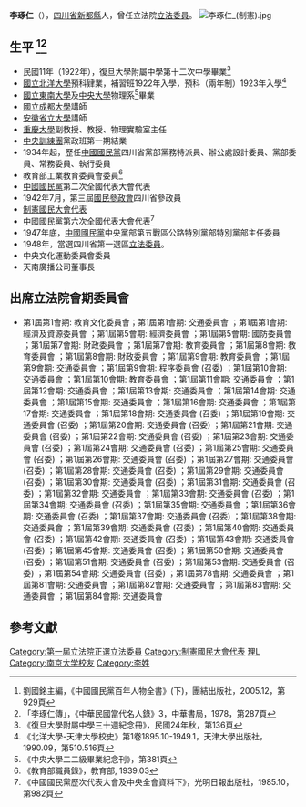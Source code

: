 {{Infobox Officeholder
|姓名= 李琢仁
|圖像=File:李琢仁.jpg
|圖像大小=200px
|圖像說明=  
|rank= 
| 字 =  ？ 
| 號 =？
| 別名 
| birth_date = ？年？月？日
| 出生地點= [[四川省|四川省]][[新都縣|新都縣]]
| 逝世日期= ？年？月？日
| 逝世地點=
| resting_place = ？
| 政黨 = 
| 其他政黨 = 
| 身高 = 
| 配偶 = 
| 伴侶 = 
| 兒女 = 
| 父母 = 
| 親屬 = 
| 居住地 = 
| 學歷 = 
| 母校 = 
| 職業 = 
| 著作 = 
| 國籍=
| awards=
}}
'''李琢仁'''（{{bd|1903年||？年||catIdx=李}}），[[四川省|四川省]][[新都縣|新都縣]]人，曾任立法院[[第1屆中華民國立法委員|立法委員]]。
[[File:李琢仁_(制憲).jpg|thumb]]

== 生平 <ref>劉國銘主編，《中國國民黨百年人物全書》(下)，團結出版社，2005.12，第929頁</ref><ref>「李琢仁傳」，《中華民國當代名人錄》3，中華書局，1978，第287頁</ref>==
* 民國11年（1922年），復旦大學附屬中學第十二次中學畢業<ref>《復旦大學附屬中學三十週紀念冊》，民國24年秋，第136頁</ref>
* [[國立北洋大學|國立北洋大學]]預科肄業，補習班1922年入學，預科（兩年制）1923年入學<ref>《北洋大學-天津大學校史》第1卷1895.10-1949.1，天津大學出版社，1990.09，第510.516頁</ref>
* [[國立東南大學|國立東南大學]]及[[中央大學|中央大學]]物理系<ref>《中央大學二二級畢業紀念刊》，第381頁</ref>畢業
* [[國立成都大學|國立成都大學]]講師
* [[安徽省立大學|安徽省立大學]]講師
* [[重慶大學|重慶大學]]副教授、教授、物理實驗室主任
* [[中央訓練團|中央訓練團]]黨政班第一期結業
* 1934年起，歷任[[中國國民黨|中國國民黨]]四川省黨部黨務特派員、辦公處設計委員、黨部委員、常務委員、執行委員
* 教育部工業教育委員會委員<ref>《教育部職員錄》，教育部, 1939.03</ref>
* [[中國國民黨|中國國民黨]]第二次全國代表大會代表
* 1942年7月，第三屆[[國民參政會|國民參政會]]四川省參政員
* [[制憲國民大會代表|制憲國民大會代表]]
* [[中國國民黨|中國國民黨]]第六次全國代表大會代表<ref>《中國國民黨歷次代表大會及中央全會資料下》，光明日報出版社，1985.10，第982頁</ref>
* 1947年底，[[中國國民黨|中國國民黨]]中央黨部第五戰區公路特別黨部特別黨部主任委員
* 1948年，當選四川省第一選區[[第1屆中華民國立法委員|立法委員]]。
* 中央文化運動委員會委員
* 天南廣播公司董事長

== 出席立法院會期委員會 ==
*  第1屆第1會期: 教育文化委員會；第1屆第1會期: 交通委員會 ；第1屆第1會期: 經濟及資源委員會 ；第1屆第5會期: 經濟委員會 ；第1屆第5會期: 國防委員會 ；第1屆第7會期: 財政委員會 ；第1屆第7會期: 教育委員會 ；第1屆第8會期: 教育委員會 ；第1屆第8會期: 財政委員會 ；第1屆第9會期: 教育委員會 ；第1屆第9會期: 交通委員會 ；第1屆第9會期: 程序委員會 (召委) ；第1屆第10會期: 交通委員會 ；第1屆第10會期: 教育委員會 ；第1屆第11會期: 交通委員會 ；第1屆第12會期: 交通委員會 ；第1屆第13會期: 交通委員會 ；第1屆第14會期: 交通委員會 ；第1屆第15會期: 交通委員會 ；第1屆第16會期: 交通委員會 ；第1屆第17會期: 交通委員會 ；第1屆第18會期: 交通委員會 (召委) ；第1屆第19會期: 交通委員會 (召委) ；第1屆第20會期: 交通委員會 (召委) ；第1屆第21會期: 交通委員會 (召委) ；第1屆第22會期: 交通委員會 (召委) ；第1屆第23會期: 交通委員會 (召委) ；第1屆第24會期: 交通委員會 (召委) ；第1屆第25會期: 交通委員會 (召委) ；第1屆第26會期: 交通委員會 (召委) ；第1屆第27會期: 交通委員會 (召委) ；第1屆第28會期: 交通委員會 (召委) ；第1屆第29會期: 交通委員會 (召委) ；第1屆第30會期: 交通委員會 (召委) ；第1屆第31會期: 交通委員會 (召委) ；第1屆第32會期: 交通委員會 ；第1屆第33會期: 交通委員會 (召委) ；第1屆第34會期: 交通委員會 (召委) ；第1屆第35會期: 交通委員會 ；第1屆第36會期: 交通委員會 (召委) ；第1屆第37會期: 交通委員會 (召委) ；第1屆第38會期: 交通委員會 ；第1屆第39會期: 交通委員會 (召委) ；第1屆第40會期: 交通委員會 (召委) ；第1屆第42會期: 交通委員會 (召委) ；第1屆第43會期: 交通委員會 (召委) ；第1屆第45會期: 交通委員會 (召委) ；第1屆第50會期: 交通委員會 (召委) ；第1屆第51會期: 交通委員會 (召委) ；第1屆第53會期: 交通委員會 (召委) ；第1屆第54會期: 交通委員會 (召委) ；第1屆第78會期: 交通委員會 ；第1屆第81會期: 交通委員會 ；第1屆第82會期: 交通委員會 ；第1屆第83會期: 交通委員會 ；第1屆第84會期: 交通委員會 

== 參考文獻 ==
{{reflist}}

{{中華民國第三屆國民參政會參政員}}
{{中華民國第一屆立法委員}}
{{第1屆中華民國立法委員四川省名單}}

{{DEFAULTSORT:L}}
[[Category:第一屆立法院正選立法委員|Category:第一屆立法院正選立法委員]]
[[Category:制憲國民大會代表|Category:制憲國民大會代表]]
[[Category:國立中央大學大陸時期校友|理L]]
[[Category:南京大学校友|Category:南京大学校友]]
[[Category:李姓|Category:李姓]]